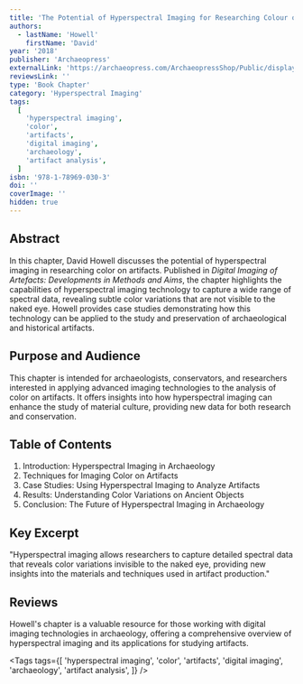 ```yaml
---
title: 'The Potential of Hyperspectral Imaging for Researching Colour on Artefacts'
authors:
  - lastName: 'Howell'
    firstName: 'David'
year: '2018'
publisher: 'Archaeopress'
externalLink: 'https://archaeopress.com/ArchaeopressShop/Public/displayProductDetail.asp?id=%7B1903D7EB-97A3-4459-BF73-7957F1A7F566%7D'
reviewsLink: ''
type: 'Book Chapter'
category: 'Hyperspectral Imaging'
tags:
  [
    'hyperspectral imaging',
    'color',
    'artifacts',
    'digital imaging',
    'archaeology',
    'artifact analysis',
  ]
isbn: '978-1-78969-030-3'
doi: ''
coverImage: ''
hidden: true
---
```


## Abstract

In this chapter, David Howell discusses the potential of hyperspectral imaging in researching color on artifacts. Published in _Digital Imaging of Artefacts: Developments in Methods and Aims_, the chapter highlights the capabilities of hyperspectral imaging technology to capture a wide range of spectral data, revealing subtle color variations that are not visible to the naked eye. Howell provides case studies demonstrating how this technology can be applied to the study and preservation of archaeological and historical artifacts.

## Purpose and Audience

This chapter is intended for archaeologists, conservators, and researchers interested in applying advanced imaging technologies to the analysis of color on artifacts. It offers insights into how hyperspectral imaging can enhance the study of material culture, providing new data for both research and conservation.

## Table of Contents

1. Introduction: Hyperspectral Imaging in Archaeology
2. Techniques for Imaging Color on Artifacts
3. Case Studies: Using Hyperspectral Imaging to Analyze Artifacts
4. Results: Understanding Color Variations on Ancient Objects
5. Conclusion: The Future of Hyperspectral Imaging in Archaeology

## Key Excerpt

"Hyperspectral imaging allows researchers to capture detailed spectral data that reveals color variations invisible to the naked eye, providing new insights into the materials and techniques used in artifact production."

## Reviews

Howell's chapter is a valuable resource for those working with digital imaging technologies in archaeology, offering a comprehensive overview of hyperspectral imaging and its applications for studying artifacts.

<Tags
  tags={[
    'hyperspectral imaging',
    'color',
    'artifacts',
    'digital imaging',
    'archaeology',
    'artifact analysis',
  ]}
/>
